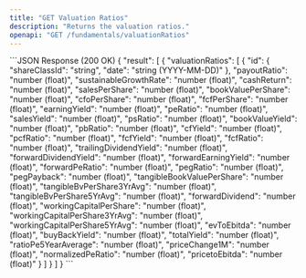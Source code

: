 ```yaml
---
title: "GET Valuation Ratios"
description: "Returns the valuation ratios."
openapi: "GET /fundamentals/valuationRatios"
---
```


<ResponseExample>
```JSON Response (200 OK)
{
  "result": [
    {
      "valuationRatios": [
        {
          "id": {
            "shareClassId": "string",
            "date": "string (YYYY-MM-DD)"
          },
          "payoutRatio": "number (float)",
          "sustainableGrowthRate": "number (float)",
          "cashReturn": "number (float)",
          "salesPerShare": "number (float)",
          "bookValuePerShare": "number (float)",
          "cfoPerShare": "number (float)",
          "fcfPerShare": "number (float)",
          "earningYield": "number (float)",
          "peRatio": "number (float)",
          "salesYield": "number (float)",
          "psRatio": "number (float)",
          "bookValueYield": "number (float)",
          "pbRatio": "number (float)",
          "cfYield": "number (float)",
          "pcfRatio": "number (float)",
          "fcfYield": "number (float)",
          "fcfRatio": "number (float)",
          "trailingDividendYield": "number (float)",
          "forwardDividendYield": "number (float)",
          "forwardEarningYield": "number (float)",
          "forwardPeRatio": "number (float)",
          "pegRatio": "number (float)",
          "pegPayback": "number (float)",
          "tangibleBookValuePerShare": "number (float)",
          "tangibleBvPerShare3YrAvg": "number (float)",
          "tangibleBvPerShare5YrAvg": "number (float)",
          "forwardDividend": "number (float)",
          "workingCapitalPerShare": "number (float)",
          "workingCapitalPerShare3YrAvg": "number (float)",
          "workingCapitalPerShare5YrAvg": "number (float)",
          "evToEbitda": "number (float)",
          "buyBackYield": "number (float)",
          "totalYield": "number (float)",
          "ratioPe5YearAverage": "number (float)",
          "priceChange1M": "number (float)",
          "normalizedPeRatio": "number (float)",
          "pricetoEbitda": "number (float)"
        }
      ]
    }
  ]
}
```
</ResponseExample>